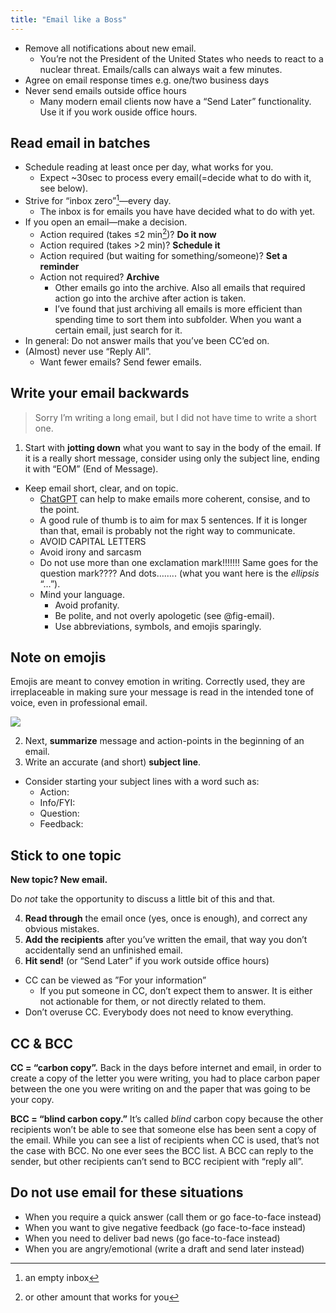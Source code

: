 ```yaml
---
title: "Email like a Boss"
---
```


* Remove all notifications about new email.
  * You're not the President of the United States who needs to react to a nuclear threat. Emails/calls can always wait a few minutes.
* Agree on email response times e.g. one/two business days
* Never send emails outside office hours
  * Many modern email clients now have a "Send Later" functionality. Use it if you work ouside office hours.

## Read email in batches

* Schedule reading at least once per day, what works for you.
  * Expect ~30sec to process every email(=decide what to do with it, see below).
* Strive for "inbox zero"^[an empty inbox]---every day.
  * The inbox is for emails you have have decided what to do with yet.
* If you open an email---make a decision.
  * Action required (takes ≤2 min^[or other amount that works for you])? **Do it now**
  * Action required (takes >2 min)? **Schedule it**
  * Action required (but waiting for something/someone)? **Set a reminder**
  * Action not required? **Archive**
    * Other emails go into the archive. Also all emails that required action go into the archive after action is taken.
    * I've found that just archiving all emails is more efficient than spending time to sort them into subfolder. When you want a certain email, just search for it.
* In general: Do not answer mails that you've been CC'ed on.
* (Almost) never use "Reply All".
  * Want fewer emails? Send fewer emails.

## Write your email backwards

> Sorry I'm writing a long email, but I did not have time to write a short one.

1. Start with **jotting down** what you want to say in the body of the email. If it is a really short message, consider using only the subject line, ending it with "EOM" (End of Message).
* Keep email short, clear, and on topic.
  * [ChatGPT](chat.openai.com) can help to make emails more coherent, consise, and to the point.
  * A good rule of thumb is to aim for max 5 sentences. If it is longer than that, email is probably not the right way to communicate.
  * AVOID CAPITAL LETTERS
  * Avoid irony and sarcasm
  * Do not use more than one exclamation mark!!!!!!! Same goes for the question mark???? And dots........ (what you want here is the *ellipsis* "...").
  * Mind your language.
    * Avoid profanity.
    * Be polite, and not overly apologetic (see @fig-email).
    * Use abbreviations, symbols, and emojis sparingly.

:::{.callout-note}
# Note on emojis

Emojis are meant to convey emotion in writing.
Correctly used, they are irreplaceable in making sure your message is read in the intended tone of voice, even in professional email.
:::

![](images/email.jpg){#fig-email}

2. Next, **summarize** message and action-points in the beginning of an email.
3. Write an accurate (and short) **subject line**.
* Consider starting your subject lines with a word such as:
  * Action: 
  * Info/FYI: 
  * Question: 
  * Feedback: 

:::{.callout-tip}
# Stick to one topic

**New topic? New email.**

Do *not* take the opportunity to discuss a little bit of this and that.
:::

4. **Read through** the email once (yes, once is enough), and correct any obvious mistakes.
5. **Add the recipients** after you've written the email, that way you don't accidentally send an unfinished email.
6. **Hit send!** (or "Send Later" if you work outside office hours)

* CC can be viewed as ”For your information”
  * If you put someone in CC, don't expect them to answer. It is either not actionable for them, or not directly related to them.
* Don't overuse CC. Everybody does not need to know everything.

:::{.callout-tip}
# CC & BCC

**CC = "carbon copy".**
Back in the days before internet and email, in order to create a copy of the letter you were writing, you had to place carbon paper between the one you were writing on and the paper that was going to be your copy.

**BCC = "blind carbon copy."**
It’s called *blind* carbon copy because the other recipients won't be able to see that someone else has been sent a copy of the email.
While you can see a list of recipients when CC is used, that's not the case with BCC.
No one ever sees the BCC list.
A BCC can reply to the sender, but other recipients can't send to BCC recipient with "reply all".
:::

## Do not use email for these situations

* When you require a quick answer (call them or go face-to-face instead)
* When you want to give negative feedback (go face-to-face instead)
* When you need to deliver bad news (go face-to-face instead)
* When you are angry/emotional (write a draft and send later instead)
